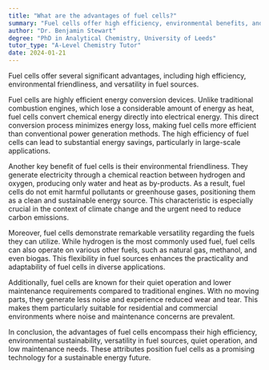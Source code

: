 ```yaml
---
title: "What are the advantages of fuel cells?"
summary: "Fuel cells offer high efficiency, environmental benefits, and versatility in fuel sources, making them a promising technology for sustainable energy solutions."
author: "Dr. Benjamin Stewart"
degree: "PhD in Analytical Chemistry, University of Leeds"
tutor_type: "A-Level Chemistry Tutor"
date: 2024-01-21
---
```


Fuel cells offer several significant advantages, including high efficiency, environmental friendliness, and versatility in fuel sources.

Fuel cells are highly efficient energy conversion devices. Unlike traditional combustion engines, which lose a considerable amount of energy as heat, fuel cells convert chemical energy directly into electrical energy. This direct conversion process minimizes energy loss, making fuel cells more efficient than conventional power generation methods. The high efficiency of fuel cells can lead to substantial energy savings, particularly in large-scale applications.

Another key benefit of fuel cells is their environmental friendliness. They generate electricity through a chemical reaction between hydrogen and oxygen, producing only water and heat as by-products. As a result, fuel cells do not emit harmful pollutants or greenhouse gases, positioning them as a clean and sustainable energy source. This characteristic is especially crucial in the context of climate change and the urgent need to reduce carbon emissions.

Moreover, fuel cells demonstrate remarkable versatility regarding the fuels they can utilize. While hydrogen is the most commonly used fuel, fuel cells can also operate on various other fuels, such as natural gas, methanol, and even biogas. This flexibility in fuel sources enhances the practicality and adaptability of fuel cells in diverse applications.

Additionally, fuel cells are known for their quiet operation and lower maintenance requirements compared to traditional engines. With no moving parts, they generate less noise and experience reduced wear and tear. This makes them particularly suitable for residential and commercial environments where noise and maintenance concerns are prevalent.

In conclusion, the advantages of fuel cells encompass their high efficiency, environmental sustainability, versatility in fuel sources, quiet operation, and low maintenance needs. These attributes position fuel cells as a promising technology for a sustainable energy future.
    